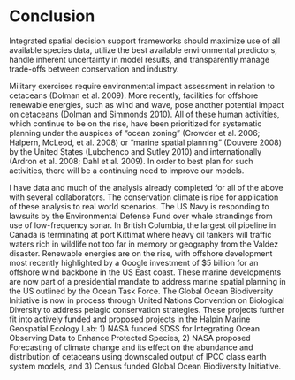 # Conclusion

Integrated spatial decision support frameworks should maximize use of all available species data, utilize the best available environmental predictors, handle inherent uncertainty in model results, and transparently manage trade-offs between conservation and industry.

Military exercises require environmental impact assessment in relation to cetaceans (Dolman et al. 2009). More recently, facilities for offshore renewable energies, such as wind and wave, pose another potential impact on cetaceans (Dolman and Simmonds 2010). All of these human activities, which continue to be on the rise, have been prioritized for systematic planning under the auspices of “ocean zoning” (Crowder et al. 2006; Halpern, McLeod, et al. 2008) or “marine spatial planning” (Douvere 2008) by the United States (Lubchenco and Sutley 2010) and internationally (Ardron et al. 2008; Dahl et al. 2009). In order to best plan for such activities, there will be a continuing need to improve our models.

I have data and much of the analysis already completed for all of the above with several collaborators. The conservation climate is ripe for application of these analysis to real world scenarios. The US Navy is responding to lawsuits by the Environmental Defense Fund over whale strandings from use of low-frequency sonar. In British Columbia, the largest oil pipeline in Canada is terminating at port Kittimat where heavy oil tankers will traffic waters rich in wildlife not too far in memory or geography from the Valdez disaster. Renewable energies are on the rise, with offshore development most recently highlighted by a Google investment of $5 billion for an offshore wind backbone in the US East coast. These marine developments are now part of a presidential mandate to address marine spatial planning in the US outlined by the Ocean Task Force. The Global Ocean Biodiversity Initiative is now in process through United Nations Convention on Biological Diversity to address pelagic conservation strategies. These projects further fit into actively funded and proposed projects in the Halpin Marine Geospatial Ecology Lab: 1) NASA funded SDSS for Integrating Ocean Observing Data to Enhance Protected Species, 2) NASA proposed Forecasting of climate change and its effect on the abundance and distribution of cetaceans using downscaled output of IPCC class earth system models, and 3) Census funded Global Ocean Biodiversity Initiative.
